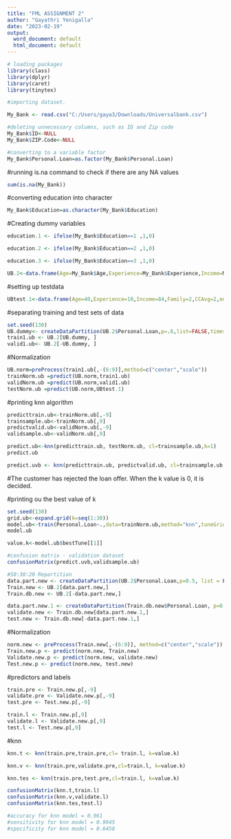 ---
title: "FML ASSIGNMENT 2"
author: "Gayathri Yenigalla"
date: "2023-02-19"
output:
  word_document: default
  html_document: default
---
```{r}
# loading packages 
library(class)
library(dplyr)
library(caret)
library(tinytex)

#importing dataset.

My_Bank <- read.csv("C:/Users/gaya3/Downloads/Universalbank.csv")

#deleting unnecessary columns, such as ID and Zip code
My_Bank$ID<-NULL
My_Bank$ZIP.Code<-NULL
```


```{r}
#converting to a variable factor
My_Bank$Personal.Loan=as.factor(My_Bank$Personal.Loan)
```

#running is.na command to check if there are any NA values
```{r}
sum(is.na(My_Bank))
```

#converting education into character
```{r}
My_Bank$Education=as.character(My_Bank$Education)
```

#Creating dummy  variables
```{r}
education.1 <- ifelse(My_Bank$Education==1 ,1,0)

education.2 <- ifelse(My_Bank$Education==2 ,1,0)

education.3 <- ifelse(My_Bank$Education==3 ,1,0)

UB.2<-data.frame(Age=My_Bank$Age,Experience=My_Bank$Experience,Income=My_Bank$Income,Family=My_Bank$Family,CCAvg=My_Bank$CCAvg, education.1=education.1,education.2=education.2,education.3=education.3,Personal.Loan=My_Bank$Personal.Loan,Mortgage=My_Bank$Mortgage,Securities.Account=My_Bank$Securities.Account,CD.Account=My_Bank$CD.Account,Online=My_Bank$Online,CreditCard=My_Bank$CreditCard)
```

#setting up testdata
```{r}
UBtest.1<-data.frame(Age=40,Experience=10,Income=84,Family=2,CCAvg=2,education.1=0,education.2=1,education.3=0,Mortgage=0,Securities.Account=0,CD.Account=0,Online=1,CreditCard=1)
```

#separating training and test sets of data
```{r}
set.seed(130)
UB.dummy<- createDataPartition(UB.2$Personal.Loan,p=.6,list=FALSE,times=1)
train1.ub <- UB.2[UB.dummy, ]
valid1.ub<- UB.2[-UB.dummy, ]
```

#Normalization
```{r}
UB.norm=preProcess(train1.ub[,-(6:9)],method=c("center","scale"))
trainNorm.ub =predict(UB.norm,train1.ub)
validNorm.ub =predict(UB.norm,valid1.ub)
testNorm.ub =predict(UB.norm,UBtest.1)
```

#printing knn algorithm
```{r}
predicttrain.ub<-trainNorm.ub[,-9]
trainsample.ub<-trainNorm.ub[,9]
predictvalid.ub<-validNorm.ub[,-9]
validsample.ub<-validNorm.ub[,9]
```

```{r}
predict.ub<-knn(predicttrain.ub, testNorm.ub, cl=trainsample.ub,k=1)
predict.ub
```

```{r}
predict.uvb <- knn(predicttrain.ub, predictvalid.ub, cl=trainsample.ub, k=1)
```

#The customer has rejected the loan offer. When the k value is 0, it is decided.

#printing ou the best value of k
```{r}
set.seed(130)
grid.ub<-expand.grid(k=seq(1:30))                  
model.ub<-train(Personal.Loan~.,data=trainNorm.ub,method="knn",tuneGrid=grid.ub)
model.ub

value.k<-model.ub$bestTune[[1]]
```

```{r}
#confusion matrix - validation dataset
confusionMatrix(predict.uvb,validsample.ub)
```

```{r}
#50:30:20 Repartition
data.part.new <- createDataPartition(UB.2$Personal.Loan,p=0.5, list = F)
Train.new <- UB.2[data.part.new,]
Train.db.new <- UB.2[-data.part.new,]

data.part.new.1 <- createDataPartition(Train.db.new$Personal.Loan, p=0.6, list = F)
validate.new <- Train.db.new[data.part.new.1,]
test.new <- Train.db.new[-data.part.new.1,]
```

#Normalization
```{r}
norm.new <- preProcess(Train.new[,-(6:9)], method=c("center","scale"))
Train.new.p <- predict(norm.new, Train.new)
Validate.new.p <- predict(norm.new, validate.new)
Test.new.p <- predict(norm.new, test.new)
```

#predictors and labels
```{r}
train.pre <- Train.new.p[,-9]
validate.pre <- Validate.new.p[,-9]
test.pre <- Test.new.p[,-9]
```

```{r}
train.l <- Train.new.p[,9]
validate.l <- Validate.new.p[,9]
test.l <- Test.new.p[,9]
```

#knn
```{r}
knn.t <- knn(train.pre,train.pre,cl= train.l, k=value.k)

knn.v <- knn(train.pre,validate.pre,cl=train.l, k=value.k)

knn.tes <- knn(train.pre,test.pre,cl=train.l, k=value.k)

confusionMatrix(knn.t,train.l)
confusionMatrix(knn.v,validate.l)
confusionMatrix(knn.tes,test.l) 

#accuracy for knn model = 0.961
#sensitivity for knn model = 0.9945 
#specificity for knn model = 0.6458  

```